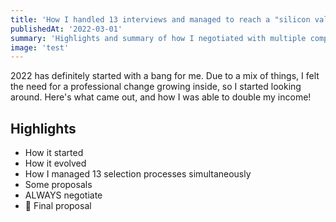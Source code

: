 ```yaml
---
title: 'How I handled 13 interviews and managed to reach a "silicon valley" level agreement'
publishedAt: '2022-03-01'
summary: 'Highlights and summary of how I negotiated with multiple companies at once.'
image: 'test'
---
```


2022 has definitely started with a bang for me.
Due to a mix of things, I felt the need for a professional change growing inside, so I started looking around.
Here's what came out, and how I was able to double my income!

## Highlights

- How it started
- How it evolved
- How I managed 13 selection processes simultaneously
- Some proposals
- ALWAYS negotiate
- 🚀 Final proposal
